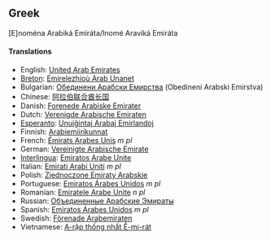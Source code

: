==Greek==
[E]nom&eacute;na Arabik&aacute; Emir&aacute;ta/Inom&eacute; Aravik&aacute; Emir&aacute;ta

====Translations====
*English: [[United Arab Emirates]]
*[[Breton]]: [[Emirelezhioù Arab Unanet]]
*Bulgarian: [[Обединени Арабски Емирства]] (Obedineni Arabski Emirstva)
*Chinese: [[阿拉伯联合酋长国]]
*Danish: [[Forenede Arabiske Emirater]]
*Dutch: [[Verenigde Arabische Emiraten]]
*[[Esperanto]]: [[Unuiĝintaj Arabaj Emirlandoj]]
*Finnish: [[Arabiemiirikunnat]]
*French: [[Émirats Arabes Unis]] ''m pl''
*German: [[Vereinigte Arabische Emirate]]
*[[Interlingua]]: [[Emiratos Arabe Unite]]
*Italian: [[Emirati Arabi Uniti]] ''m pl''
*Polish: [[Zjednoczone Emiraty Arabskie]]
*Portuguese: [[Emiratos Árabes Unidos]] ''m pl''
*Romanian: [[Emiratele Arabe Unite]] ''n pl''
*Russian: [[Объединенные Арабские Эмираты]]
*Spanish: [[Emiratos Árabes Unidos]] ''m pl''
*Swedish: [[Förenade Arabemiraten]]
*Vietnamese: [[A-rập thống nhất Ê-mi-rát]]